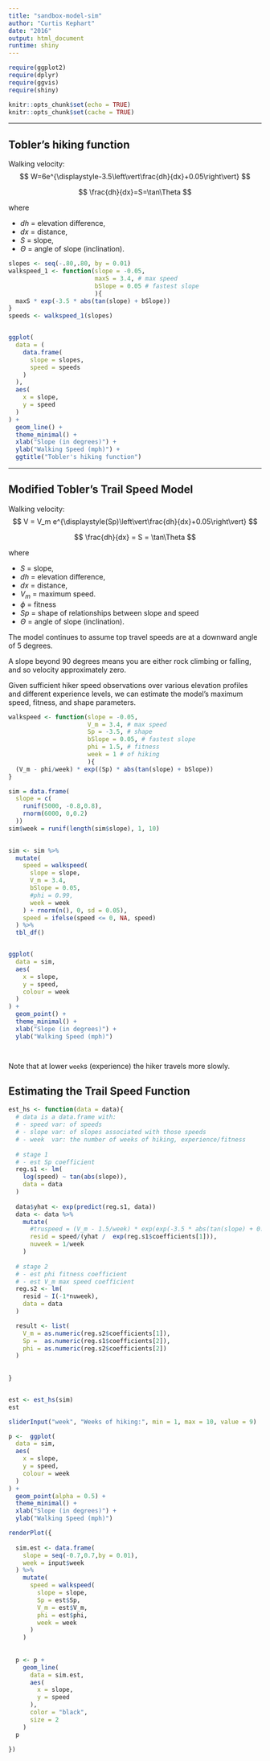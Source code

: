 ```yaml
---
title: "sandbox-model-sim"
author: "Curtis Kephart"
date: "2016"
output: html_document
runtime: shiny
---
```


```r
require(ggplot2)
require(dplyr)
require(ggvis)
require(shiny)

knitr::opts_chunk$set(echo = TRUE)
knitr::opts_chunk$set(cache = TRUE)
```


****

## Tobler's hiking function 

Walking velocity:
$$
W=6e^{\displaystyle-3.5\left\vert\frac{dh}{dx}+0.05\right\vert}
$$

$$
\frac{dh}{dx}=S=\tan\Theta
$$

where

- $dh$ = elevation difference,
- $dx$ = distance,
- $S$ = slope,
- $\Theta$ = angle of slope (inclination).


```r
slopes <- seq(-.80,.80, by = 0.01)
walkspeed_1 <- function(slope = -0.05, 
                        maxS = 3.4, # max speed
                        bSlope = 0.05 # fastest slope
                        ){
  maxS * exp(-3.5 * abs(tan(slope) + bSlope))
}
speeds <- walkspeed_1(slopes)


ggplot(
  data = (
    data.frame(
      slope = slopes,
      speed = speeds
    )
  ),
  aes(
    x = slope,
    y = speed
  )
) + 
  geom_line() +
  theme_minimal() +
  xlab("Slope (in degrees)") +
  ylab("Walking Speed (mph)") +
  ggtitle("Tobler's hiking function")

```





****

## Modified Tobler's  Trail Speed Model
Walking velocity:
$$
V = V_m e^{\displaystyle(Sp)\left\vert\frac{dh}{dx}+0.05\right\vert}
$$

$$
\frac{dh}{dx} = S = \tan\Theta
$$

where

- $S$ = slope,
- $dh$ = elevation difference,
- $dx$ = distance,
- $V_m$ = maximum speed.
- $\phi$ = fitness
- $Sp$ = shape of relationships between slope and speed
- $\Theta$ = angle of slope (inclination).

The model continues to assume top travel speeds are at a downward angle of 5 degrees. 

A slope beyond 90 degrees means you are either rock climbing or falling, and so velocity approximately zero. 

Given sufficient hiker speed observations over various elevation profiles and different experience levels, we can estimate the model's maximum speed, fitness, and shape parameters. 




```r

walkspeed <- function(slope = -0.05, 
                      V_m = 3.4, # max speed
                      Sp = -3.5, # shape
                      bSlope = 0.05, # fastest slope
                      phi = 1.5, # fitness
                      week = 1 # of hiking
                      ){
  (V_m - phi/week) * exp((Sp) * abs(tan(slope) + bSlope))
}

sim = data.frame(
  slope = c(
    runif(5000, -0.8,0.8),
    rnorm(6000, 0,0.2)
  ))
sim$week = runif(length(sim$slope), 1, 10)

  
sim <- sim %>%
  mutate(
    speed = walkspeed(
      slope = slope,
      V_m = 3.4, 
      bSlope = 0.05,
      #phi = 0.99,
      week = week
    ) + rnorm(n(), 0, sd = 0.05),
    speed = ifelse(speed <= 0, NA, speed)
  ) %>%
  tbl_df()


ggplot(
  data = sim,
  aes(
    x = slope,
    y = speed,
    colour = week
  )
) + 
  geom_point() +
  theme_minimal() +
  xlab("Slope (in degrees)") +
  ylab("Walking Speed (mph)")




```


Note that at lower `week`s (experience) the hiker travels more slowly. 


## Estimating the Trail Speed Function

```r

est_hs <- function(data = data){
  # data is a data.frame with: 
  # - speed var: of speeds
  # - slope var: of slopes associated with those speeds
  # - week  var: the number of weeks of hiking, experience/fitness
  
  # stage 1
  # - est Sp coefficient 
  reg.s1 <- lm(
    log(speed) ~ tan(abs(slope)),
    data = data
  ) 
  
  data$yhat <- exp(predict(reg.s1, data)) 
  data <- data %>%
    mutate(
      #truspeed = (V_m - 1.5/week) * exp(exp(-3.5 * abs(tan(slope) + 0.05)),
      resid = speed/(yhat /  exp(reg.s1$coefficients[1])),
      nuweek = 1/week
    )
  
  # stage 2 
  # - est phi fitness coefficient
  # - est V_m max speed coefficient 
  reg.s2 <- lm(
    resid ~ I(-1*nuweek),
    data = data
  )

  result <- list(
    V_m = as.numeric(reg.s2$coefficients[1]), 
    Sp =  as.numeric(reg.s1$coefficients[2]),
    phi = as.numeric(reg.s2$coefficients[2])
  )
  
  
}


est <- est_hs(sim)
est

```

```r

sliderInput("week", "Weeks of hiking:", min = 1, max = 10, value = 9)

p <-  ggplot(
  data = sim,
  aes(
    x = slope,
    y = speed,
    colour = week
  )
) + 
  geom_point(alpha = 0.5) +
  theme_minimal() +
  xlab("Slope (in degrees)") +
  ylab("Walking Speed (mph)")

renderPlot({
  
  sim.est <- data.frame(
    slope = seq(-0.7,0.7,by = 0.01),
    week = input$week
  ) %>% 
    mutate(
      speed = walkspeed(
        slope = slope, 
        Sp = est$Sp,
        V_m = est$V_m,
        phi = est$phi,
        week = week
      )
    )
  
  
  p <- p + 
    geom_line(
      data = sim.est,
      aes(
        x = slope,
        y = speed
      ),
      color = "black",
      size = 2
    ) 
  p 
  
})
```




